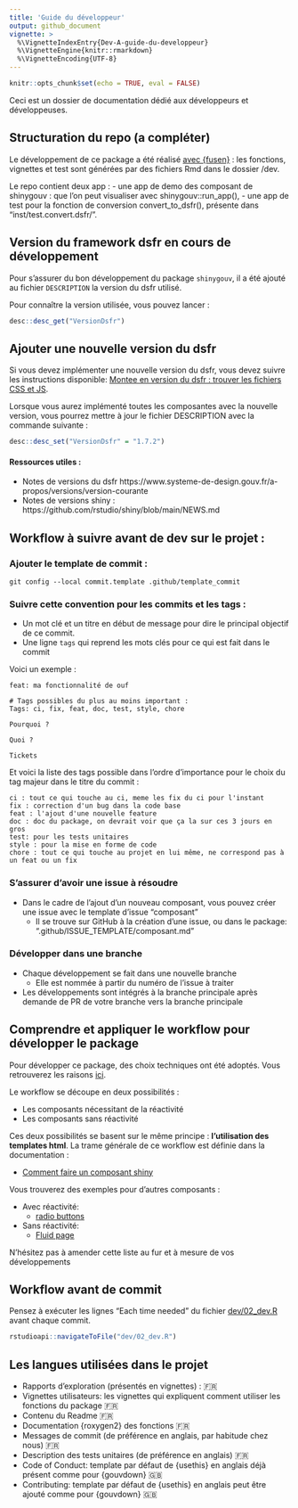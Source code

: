 ```yaml
---
title: 'Guide du développeur'
output: github_document
vignette: >
  %\VignetteIndexEntry{Dev-A-guide-du-developpeur}
  %\VignetteEngine{knitr::rmarkdown}
  %\VignetteEncoding{UTF-8}
---
```


```r
knitr::opts_chunk$set(echo = TRUE, eval = FALSE)
```

Ceci est un dossier de documentation dédié aux développeurs et développeuses. 

## Structuration du repo (a compléter)

Le développement de ce package a été réalisé [avec {fusen}](https://thinkr-open.github.io/fusen/) : les fonctions, vignettes et test sont générées par des fichiers Rmd dans le dossier /dev.  

Le repo contient deux app : 
- une app de demo des composant de shinygouv : que l'on peut visualiser avec shinygouv::run_app(), 
- une app de test pour la fonction de conversion convert_to_dsfr(), présente dans "inst/test.convert.dsfr/".


## Version du framework dsfr en cours de développement

Pour s'assurer du bon développement du package `shinygouv`, il a été ajouté au fichier `DESCRIPTION` la version du dsfr utilisé.

Pour connaître la version utilisée, vous pouvez lancer :

```r
desc::desc_get("VersionDsfr")
```

## Ajouter une nouvelle version du dsfr

Si vous devez implémenter une nouvelle version du dsfr, vous devez suivre les instructions disponible: [Montee en version du dsfr : trouver les fichiers CSS et JS](Dev-C-montee-en-version-du-dsfr-trouver-les-fichiers-css-et-js.md).

Lorsque vous aurez implémenté toutes les composantes avec la nouvelle version, vous pourrez mettre à jour le fichier DESCRIPTION avec la commande suivante :

```r
desc::desc_set("VersionDsfr" = "1.7.2")
```

#### Ressources utiles :   

- Notes de versions du dsfr https://www.systeme-de-design.gouv.fr/a-propos/versions/version-courante 
- Notes de versions shiny : https://github.com/rstudio/shiny/blob/main/NEWS.md


## Workflow à suivre avant de dev sur le projet :

### Ajouter le template de commit :

```
git config --local commit.template .github/template_commit
```

### Suivre cette convention pour les commits et les tags :

- Un mot clé et un titre en début de message pour dire le principal objectif de ce commit.
- Une ligne `tags` qui reprend les mots clés pour ce qui est fait dans le commit

Voici un exemple :

```
feat: ma fonctionnalité de ouf

# Tags possibles du plus au moins important :
Tags: ci, fix, feat, doc, test, style, chore

Pourquoi ?

Quoi ?
   
Tickets

```

Et voici la liste des tags possible dans l'ordre d'importance pour le choix du tag majeur dans le titre du commit :

```
ci : tout ce qui touche au ci, meme les fix du ci pour l'instant
fix : correction d'un bug dans la code base
feat : l'ajout d'une nouvelle feature
doc : doc du package, on devrait voir que ça la sur ces 3 jours en gros
test: pour les tests unitaires
style : pour la mise en forme de code
chore : tout ce qui touche au projet en lui même, ne correspond pas à un feat ou un fix
```
### S'assurer d'avoir une issue à résoudre

- Dans le cadre de l'ajout d'un nouveau composant, vous pouvez créer une issue avec le template d'issue "composant"
    + Il se trouve sur GitHub à la création d'une issue, ou dans le package: ".github/ISSUE_TEMPLATE/composant.md"

### Développer dans une branche

- Chaque développement se fait dans une nouvelle branche
    + Elle est nommée à partir du numéro de l'issue à traiter
- Les développements sont intégrés à la branche principale après demande de PR de votre branche vers la branche principale


## Comprendre et appliquer le workflow pour développer le package

Pour développer ce package, des choix techniques ont été adoptés. Vous retrouverez les raisons [ici](Hist-B-documentation-inventaire.md).

Le workflow se découpe en deux possibilités :

- Les composants nécessitant de la réactivité
- Les composants sans réactivité

Ces deux possibilités se basent sur le même principe : **l'utilisation des templates html**. La trame générale de ce workflow est définie dans la documentation : 

- [Comment faire un composant shiny](Dev-B-comment-faire-un-composant-shiny.md)

Vous trouverez des exemples pour d'autres composants :

- Avec réactivité:
  - [radio buttons](https://github.com/spyrales/shinygouv/blob/main/dev/flat_composants/flat_radioButtons.Rmd)
  
- Sans réactivité:
  - [Fluid page](https://github.com/spyrales/shinygouv/blob/main/dev/flat_composants/flat_fluidpage.Rmd)
 
N'hésitez pas à amender cette liste au fur et à mesure de vos développements 

## Workflow avant de commit

Pensez à exécuter les lignes "Each time needed" du fichier [dev/02_dev.R](https://github.com/spyrales/shinygouv/blob/main/dev/02_dev.R) avant chaque commit.

```r
rstudioapi::navigateToFile("dev/02_dev.R")
```

<!-- ## Ressource JS, HTML et CSS : a compléter et lier au reste -->
<!-- https://connect.thinkr.fr/js4shinyfieldnotes/# -->

## Les langues utilisées dans le projet

- Rapports d'exploration (présentés en vignettes) : 🇫🇷 
- Vignettes utilisateurs: les vignettes qui expliquent comment utiliser les fonctions du package 🇫🇷 
- Contenu du Readme 🇫🇷 
- Documentation {roxygen2} des fonctions 🇫🇷 
- Messages de commit (de préférence en anglais, par habitude chez nous) 🇫🇷 
- Description des tests unitaires (de préférence en anglais) 🇫🇷 
- Code of Conduct: template par défaut de {usethis} en anglais déjà présent comme pour {gouvdown} 🇬🇧 
- Contributing: template par défaut de {usethis} en anglais peut être ajouté comme pour {gouvdown} 🇬🇧 
